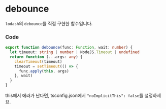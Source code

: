 
<BackTop />

# debounce

`lodash`의 `debounce`를 직접 구현한 함수입니다.

### Code

```ts filename="services/utils/index.ts"
export function debounce(func: Function, wait: number) {
  let timeout: string | number | NodeJS.Timeout | undefined
  return function (...args: any) {
    clearTimeout(timeout)
    timeout = setTimeout(() => {
      func.apply(this, args)
    }, wait)
  }
}
```

this에서 에러가 난다면, tsconfig.json에서 `"noImplicitThis": false`를 설정하세요.

<Comment />
